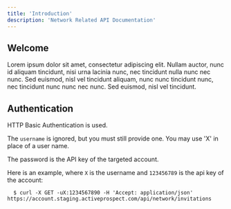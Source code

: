 ```yaml
---
title: 'Introduction'
description: 'Network Related API Documentation'
---
```


## Welcome

Lorem ipsum dolor sit amet, consectetur adipiscing elit. Nullam auctor, nunc id aliquam tincidunt, nisi urna lacinia nunc, nec tincidunt nulla nunc nec nunc. Sed euismod, nisl vel tincidunt aliquam, nunc nunc tincidunt nunc, nec tincidunt nunc nunc nec nunc. Sed euismod, nisl vel tincidunt.

## Authentication

HTTP Basic Authentication is used.

The `username` is ignored, but you must still provide one. You may use 'X' in place of a user name.

The password is the API key of the targeted account.

Here is an example, where `X` is the username and `123456789` is the api key of the account:

```shell
  $ curl -X GET -uX:1234567890 -H 'Accept: application/json' https://account.staging.activeprospect.com/api/network/invitations
```
